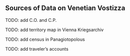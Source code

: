 ## Sources of Data on Venetian Vostizza {#sources}

TODO: add C.O. and C.P.

TODO: add territory map in Vienna Kriegsarchiv

TODO: add census in Panagiotopolous

TODO: add traveler's accounts
